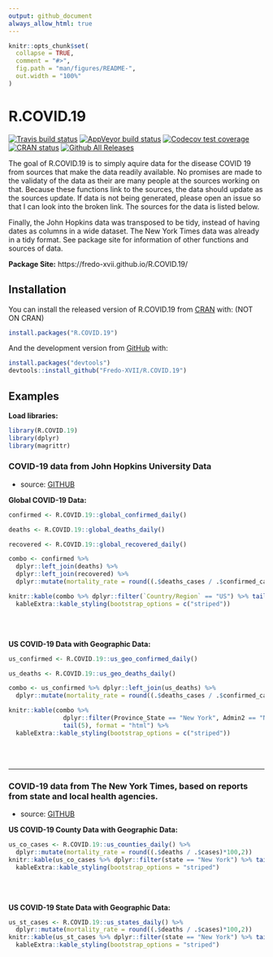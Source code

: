 ---
output: github_document
always_allow_html: true
---

<!-- README.md is generated from README.Rmd. Please edit that file -->

```{r, include = FALSE}
knitr::opts_chunk$set(
  collapse = TRUE,
  comment = "#>",
  fig.path = "man/figures/README-",
  out.width = "100%"
)
```

# R.COVID.19

<!-- badges: start -->
[![Travis build status](https://travis-ci.org/Fredo-XVII/R.COVID.19.svg?branch=master)](https://travis-ci.org/Fredo-XVII/R.COVID.19)
[![AppVeyor build status](https://ci.appveyor.com/api/projects/status/github/Fredo-XVII/R.COVID.19?branch=master&svg=true)](https://ci.appveyor.com/project/Fredo-XVII/R.COVID.19)
[![Codecov test coverage](https://codecov.io/gh/Fredo-XVII/R.COVID.19/branch/master/graph/badge.svg)](https://codecov.io/gh/Fredo-XVII/R.COVID.19?branch=master)
[![CRAN status](https://www.r-pkg.org/badges/version/R.COVID.19)](https://CRAN.R-project.org/package=R.COVID.19)
[![Github All Releases](https://img.shields.io/github/downloads/Fredo-XVII/R.COVID.19/total.svg)]()
<!-- badges: end -->

The goal of R.COVID.19 is to simply aquire data for the disease COVID 19 from sources that make the data readily available. No promises are made to the validaty of the data as their are many people at the sources working on that. Because these functions link to the sources, the data should update as the sources update. If data is not being generated, please open an issue so that I can look into the broken link.  The sources for the data is listed below.

Finally, the John Hopkins data was transposed to be tidy, instead of having dates as columns in a wide dataset.  The New York Times data was already in a tidy format.  See package site for information of other functions and sources of data.

**Package Site:** https://fredo-xvii.github.io/R.COVID.19/

## Installation

You can install the released version of R.COVID.19 from [CRAN](https://CRAN.R-project.org) with: (NOT ON CRAN)

```{r, eval=FALSE}
install.packages("R.COVID.19")
```

And the development version from [GitHub](https://github.com/) with:

```{r, eval=FALSE}
install.packages("devtools")
devtools::install_github("Fredo-XVII/R.COVID.19")
```

## Examples
**Load libraries:**
```{r libraries, results='hide', warning=FALSE}
library(R.COVID.19)
library(dplyr)
library(magrittr)
```


### COVID-19 data from John Hopkins University Data

  - source: [GITHUB](https://github.com/CSSEGISandData/COVID-19)
  
**Global COVID-19 Data:**
```{r John_Hopkins_Global, warning=FALSE}
confirmed <- R.COVID.19::global_confirmed_daily()

deaths <- R.COVID.19::global_deaths_daily()

recovered <- R.COVID.19::global_recovered_daily()

combo <- confirmed %>% 
  dplyr::left_join(deaths) %>%
  dplyr::left_join(recovered) %>% 
  dplyr::mutate(mortality_rate = round((.$deaths_cases / .$confirmed_cases)*100,2))

knitr::kable(combo %>% dplyr::filter(`Country/Region` == "US") %>% tail(10), format = "html") %>% 
  kableExtra::kable_styling(bootstrap_options = c("striped"))
```
<br></br>


**US COVID-19 Data with Geographic Data:**
```{r John_Hopkins_US, warning=FALSE }
us_confirmed <- R.COVID.19::us_geo_confirmed_daily()

us_deaths <- R.COVID.19::us_geo_deaths_daily()

combo <- us_confirmed %>% dplyr::left_join(us_deaths) %>% 
  dplyr::mutate(mortality_rate = round((.$deaths_cases / .$confirmed_cases)*100,2))

knitr::kable(combo %>% 
               dplyr::filter(Province_State == "New York", Admin2 == "New York") %>% 
               tail(5), format = "html") %>% 
  kableExtra::kable_styling(bootstrap_options = c("striped"))
```
<br></br>

-----


### COVID-19 data from The New York Times, based on reports from state and local health agencies.

  - source: [GITHUB](https://github.com/nytimes/covid-19-data)

**US COVID-19 County Data with Geographic Data:** 
```{r NY_Times_Data_Counties}
us_co_cases <- R.COVID.19::us_counties_daily() %>% 
  dplyr::mutate(mortality_rate = round((.$deaths / .$cases)*100,2))
knitr::kable(us_co_cases %>% dplyr::filter(state == "New York") %>% tail(10), format = "html") %>% 
  kableExtra::kable_styling(bootstrap_options = "striped")
```
<br></br>



**US COVID-19 State Data with Geographic Data:**
```{r}
us_st_cases <- R.COVID.19::us_states_daily() %>% 
  dplyr::mutate(mortality_rate = round((.$deaths / .$cases)*100,2))
knitr::kable(us_st_cases %>% dplyr::filter(state == "New York") %>% tail(10), format = "html") %>% 
  kableExtra::kable_styling(bootstrap_options = "striped")
```

